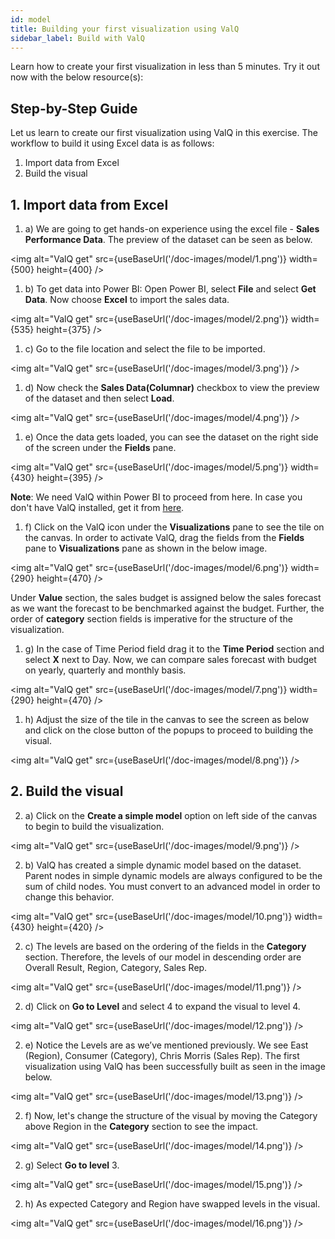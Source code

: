 ```yaml
---
id: model
title: Building your first visualization using ValQ
sidebar_label: Build with ValQ
---
```


Learn how to create your first visualization in less than 5 minutes. Try it out now with the below resource(s):
<Vimeo
    video="https://player.vimeo.com/video/330327639"
    responsive={true}
    width={640}
    height={480}
/>

## Step-by-Step Guide

Let us learn to create our first visualization using ValQ in this exercise. The workflow to build it using Excel data is as follows:

  1. Import data from Excel
  2. Build the visual

## 1. Import data from Excel
  
1. a) We are going to get hands-on experience using the excel file - **Sales Performance Data**. The preview of the dataset can be seen as below.
    
<img alt="ValQ get" src={useBaseUrl('/doc-images/model/1.png')}
    width={500}
    height={400}
/>

1. b) To get data into Power BI: Open Power BI, select **File** and select **Get Data**. Now choose **Excel** to import the sales data.

<img alt="ValQ get" src={useBaseUrl('/doc-images/model/2.png')}
    width={535}
    height={375}
/>

1. c) Go to the file location and select the file to be imported.

<img alt="ValQ get" src={useBaseUrl('/doc-images/model/3.png')} />

1. d) Now check the **Sales Data(Columnar)** checkbox to view the preview of the dataset and then select **Load**.

<img alt="ValQ get" src={useBaseUrl('/doc-images/model/4.png')} />

1. e) Once the data gets loaded, you can see the dataset on the right side of the screen under the **Fields** pane.

<img alt="ValQ get" src={useBaseUrl('/doc-images/model/5.png')}
    width={430}
    height={395}
/>

**Note**: We need ValQ within Power BI to proceed from here. In case you don't have ValQ installed, get it from <a href="https://docs.valq.com/docs/intro/import" target="_blank">here</a>.

1. f) Click on the ValQ icon under the **Visualizations** pane to see the tile on the canvas. In order to activate ValQ, drag the fields from the **Fields** pane to **Visualizations** pane as shown in the below image.

<img alt="ValQ get" src={useBaseUrl('/doc-images/model/6.png')}
    width={290}
    height={470}
/>

Under **Value** section, the sales budget is assigned below the sales forecast as we want the forecast to be benchmarked against the budget. Further,
the order of **category** section fields is imperative for the structure of the visualization.

1. g) In the case of Time Period field drag it to the **Time Period** section and select **X** next to Day. Now, we can compare sales
   forecast with budget on yearly, quarterly and monthly basis. 

<img alt="ValQ get" src={useBaseUrl('/doc-images/model/7.png')}
    width={290}
    height={470}
/>

1. h) Adjust the size of the tile in the canvas to see the screen as below and click on the close button of the popups to proceed to building the visual.

<img alt="ValQ get" src={useBaseUrl('/doc-images/model/8.png')} />

## 2. Build the visual

2. a) Click on the **Create a simple model** option on left side of the canvas to begin to build the visualization. 

<img alt="ValQ get" src={useBaseUrl('/doc-images/model/9.png')} />

2. b) ValQ has created a simple dynamic model based on the dataset. Parent nodes in simple dynamic models are always configured to be the sum of child nodes. You must convert to an advanced model in order to change this behavior.

<img alt="ValQ get" src={useBaseUrl('/doc-images/model/10.png')}
    width={430}
    height={420}
/>

2. c) The levels are based on the ordering of the fields in the **Category** section. Therefore, the levels of our model in descending order are Overall Result, Region, Category, Sales Rep.

<img alt="ValQ get" src={useBaseUrl('/doc-images/model/11.png')} />

2. d) Click on **Go to Level** and select 4 to expand the visual to level 4.

<img alt="ValQ get" src={useBaseUrl('/doc-images/model/12.png')} />

2. e) Notice the Levels are as we’ve mentioned previously. We see East (Region), Consumer (Category), Chris Morris (Sales Rep). 
The first visualization using ValQ has been successfully built as seen in the image below.

<img alt="ValQ get" src={useBaseUrl('/doc-images/model/13.png')} />

2. f) Now, let's change the structure of the visual by moving the Category above Region in the **Category** section to see the impact.

<img alt="ValQ get" src={useBaseUrl('/doc-images/model/14.png')} />

2. g) Select **Go to level** 3.

<img alt="ValQ get" src={useBaseUrl('/doc-images/model/15.png')} />

2. h) As expected Category and Region have swapped levels in the visual.

<img alt="ValQ get" src={useBaseUrl('/doc-images/model/16.png')} />

